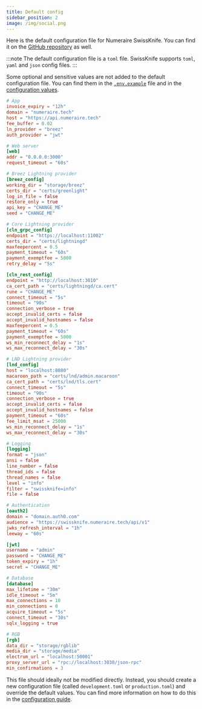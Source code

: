 ```yaml
---
title: Default config
sidebar_position: 2
image: /img/social.png
---
```


Here is the default configuration file for Numeraire SwissKnife. You can find it on the [GitHub repository](https://github.com/bitcoin-numeraire/swissknife/blob/main/config/default.toml) as well.

:::note
The default configuration file is a `toml` file. SwissKnife supports `toml`, `yaml` and `json` config files.
:::

Some optional and sensitive values are not added to the default configuration file. You can find them in the [`.env.example`](https://github.com/bitcoin-numeraire/swissknife/blob/main/.env.example) file and in the [configuration values](swissknife/configuration/index.mdx#configuration-values).

```toml
# App
invoice_expiry = "12h"
domain = "numeraire.tech"
host = "https://api.numeraire.tech"
fee_buffer = 0.02
ln_provider = "breez"
auth_provider = "jwt"

# Web server
[web]
addr = "0.0.0.0:3000"
request_timeout = "60s"

# Breez Lightning provider
[breez_config]
working_dir = "storage/breez"
certs_dir = "certs/greenlight"
log_in_file = false
restore_only = true
api_key = "CHANGE_ME"
seed = "CHANGE_ME"

# Core Lightning provider
[cln_grpc_config]
endpoint = "https://localhost:11002"
certs_dir = "certs/lightningd"
maxfeepercent = 0.5
payment_timeout = "60s"
payment_exemptfee = 5000
retry_delay = "5s"

[cln_rest_config]
endpoint = "http://localhost:3010"
ca_cert_path = "certs/lightningd/ca.cert"
rune = "CHANGE_ME"
connect_timeout = "5s"
timeout = "90s"
connection_verbose = true
accept_invalid_certs = false
accept_invalid_hostnames = false
maxfeepercent = 0.5
payment_timeout = "60s"
payment_exemptfee = 5000
ws_min_reconnect_delay = "1s"
ws_max_reconnect_delay = "30s"

# LND Lightning provider
[lnd_config]
host = "localhost:8080"
macaroon_path = "certs/lnd/admin.macaroon"
ca_cert_path = "certs/lnd/tls.cert"
connect_timeout = "5s"
timeout = "90s"
connection_verbose = true
accept_invalid_certs = false
accept_invalid_hostnames = false
payment_timeout = "60s"
fee_limit_msat = 25000
ws_min_reconnect_delay = "1s"
ws_max_reconnect_delay = "30s"

# Logging
[logging]
format = "json"
ansi = false
line_number = false
thread_ids = false
thread_names = false
level = "info"
filter = "swissknife=info"
file = false

# Authentication
[oauth2]
domain = "domain.auth0.com"
audience = "https://swissknife.numeraire.tech/api/v1"
jwks_refresh_interval = "1h"
leeway = "60s"

[jwt]
username = "admin"
password = "CHANGE_ME"
token_expiry = "1h"
secret = "CHANGE_ME"

# Database
[database]
max_lifetime = "30m"
idle_timeout = "5m"
max_connections = 10
min_connections = 0
acquire_timeout = "5s"
connect_timeout = "30s"
sqlx_logging = true

# RGB
[rgb]
data_dir = "storage/rgblib"
media_dir = "storage/media"
electrum_url = "localhost:50001"
proxy_server_url = "rpc://localhost:3030/json-rpc"
min_confirmations = 3
```

This file should ideally not be modified directly. Instead, you should create a new configuration file (called `development.toml` or `production.toml`) and override the default values.
You can find more information on how to do this in the [configuration guide](swissknife/configuration/index.mdx).